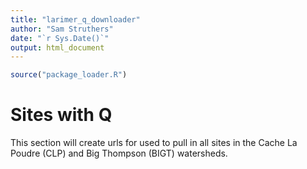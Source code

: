 ```yaml
---
title: "larimer_q_downloader"
author: "Sam Struthers"
date: "`r Sys.Date()`"
output: html_document
---
```


```r
source("package_loader.R")
```

# Sites with Q

This section will create urls for used to pull in all sites in the  Cache La Poudre (CLP) and Big Thompson (BIGT) watersheds. 



